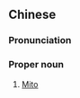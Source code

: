 {{also|水戸|水户}}
==Chinese==
{{zh-forms|s=水户}}

===Pronunciation===
{{zh-pron
|m=Shuǐhù
|cat=pn
}}

===Proper noun===
{{zh-proper noun}}

# [[Mito]]